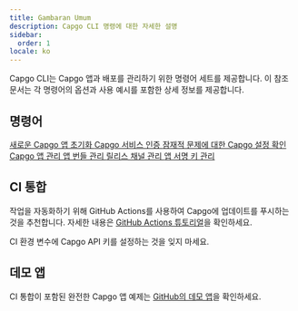 ```yaml
---
title: Gambaran Umum
description: Capgo CLI 명령에 대한 자세한 설명
sidebar:
  order: 1
locale: ko
---
```



Capgo CLI는 Capgo 앱과 배포를 관리하기 위한 명령어 세트를 제공합니다. 이 참조 문서는 각 명령어의 옵션과 사용 예시를 포함한 상세 정보를 제공합니다.

## 명령어

<CardGrid stagger>
  <a href="/init/">
    <Card title="init" icon="rocket">
      새로운 Capgo 앱 초기화
    </Card>
  </a>

  <a href="/login/">
    <Card title="login" icon="approve-check">
      Capgo 서비스 인증
    </Card>
  </a>

  <a href="/docs/cli/reference/doctor/">
    <Card title="doctor" icon="approve-check-circle">
      잠재적 문제에 대한 Capgo 설정 확인
    </Card>
  </a>

  <a href="/app/">
    <Card title="app" icon="seti:default">
      Capgo 앱 관리
    </Card>
  </a>

  <a href="/docs/cli/reference/bundle/">
    <Card title="bundle" icon="seti:html">
      앱 번들 관리
    </Card>
  </a>

  <a href="/channel/">
    <Card title="channel" icon="seti:git">
      릴리스 채널 관리
    </Card>
  </a>

  <a href="/key/">
    <Card title="key" icon="seti:lock">
      앱 서명 키 관리
    </Card>
  </a>
</CardGrid>

## CI 통합

작업을 자동화하기 위해 GitHub Actions를 사용하여 Capgo에 업데이트를 푸시하는 것을 추천합니다. 자세한 내용은 [GitHub Actions 튜토리얼](https://capgo.app/blog/automatic-build-and-release-with-github-actions/)을 확인하세요.

CI 환경 변수에 Capgo API 키를 설정하는 것을 잊지 마세요.

## 데모 앱

CI 통합이 포함된 완전한 Capgo 앱 예제는 [GitHub의 데모 앱](https://github.com/Cap-go/demo-app/)을 확인하세요.
